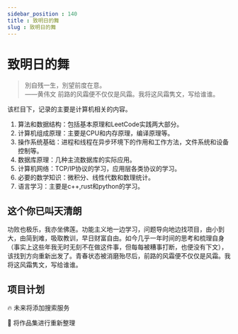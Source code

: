```yaml
---
sidebar_position : 140
title : 致明日的舞
slug : 致明日的舞
---
```


# 致明日的舞

> 別自残一生，別望前度在意。 <br/>
——黄伟文
前路的风霜便不仅仅是风霜。我将这风霜隽文，写给谁谁。

该栏目下，记录的主要是计算机相关的内容。
1. 算法和数据结构：包括基本原理和LeetCode实践两大部分。
2. 计算机组成原理：主要是CPU和内存原理，编译原理等。
3. 操作系统基础：进程和线程在异步环境下的作用和工作方法，文件系统和设备控制等。
4. 数据库原理：几种主流数据库的实际应用。
5. 计算机网络：TCP/IP协议的学习，应用层各类协议的学习。
6. 必要的数学知识：微积分、线性代数和数理统计。
7. 语言学习：主要是c++,rust和python的学习。

## 这个你已叫天清朗
功败也极乐，我亦坐佛莲。功能主义地一边学习，问题导向地边找项目，由小到大，由简到难，吸取教训，早日财富自由。如今几乎一年时间的思考和梳理自身（事实上这些年我无时无刻不在做这件事，但每每被糟事打断，也便没有下文），该找到方向重新出发了。青春状态被消磨殆尽后，前路的风霜便不仅仅是风霜。我将这风霜隽文，写给谁谁。

## 项目计划

:fire: 未来将添加搜索服务

:apple: 将作品集进行重新整理
